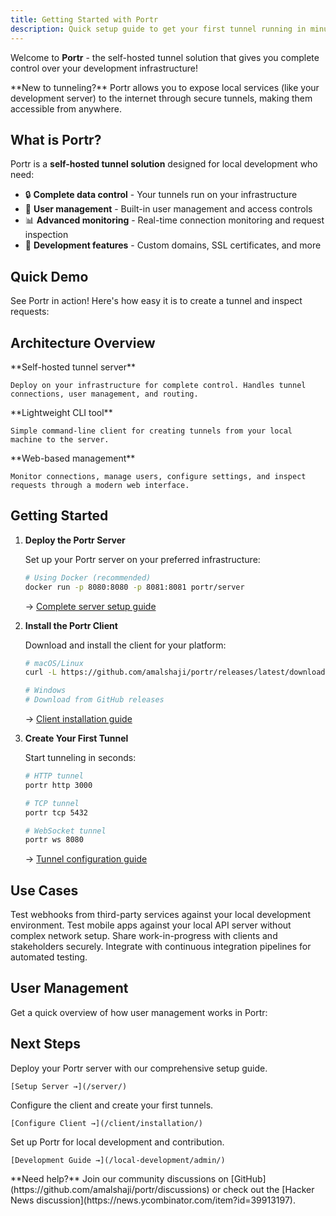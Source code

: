 ```yaml
---
title: Getting Started with Portr
description: Quick setup guide to get your first tunnel running in minutes
---
```



Welcome to **Portr** - the self-hosted tunnel solution that gives you complete control over your development infrastructure!

<Aside type="tip">
  **New to tunneling?** Portr allows you to expose local services (like your development server) to the internet through secure tunnels, making them accessible from anywhere.
</Aside>

## What is Portr?

Portr is a **self-hosted tunnel solution** designed for local development who need:

- 🔒 **Complete data control** - Your tunnels run on your infrastructure
- 👥 **User management** - Built-in user management and access controls
- 📊 **Advanced monitoring** - Real-time connection monitoring and request inspection
- 🚀 **Development features** - Custom domains, SSL certificates, and more

## Quick Demo

See Portr in action! Here's how easy it is to create a tunnel and inspect requests:

<YouTube id="https://www.youtube.com/watch?v=_4tipDzuoSs" />

## Architecture Overview

<CardGrid>
  <Card title="Portr Server" icon="server">
    **Self-hosted tunnel server**

    Deploy on your infrastructure for complete control. Handles tunnel connections, user management, and routing.
  </Card>

  <Card title="Portr Client" icon="laptop">
    **Lightweight CLI tool**

    Simple command-line client for creating tunnels from your local machine to the server.
  </Card>

  <Card title="Admin Dashboard" icon="dashboard">
    **Web-based management**

    Monitor connections, manage users, configure settings, and inspect requests through a modern web interface.
  </Card>
</CardGrid>

## Getting Started

<Steps>

1. **Deploy the Portr Server**

   Set up your Portr server on your preferred infrastructure:

   ```bash
   # Using Docker (recommended)
   docker run -p 8080:8080 -p 8081:8081 portr/server
   ```

   → [Complete server setup guide](/server/)

2. **Install the Portr Client**

   Download and install the client for your platform:

   ```bash
   # macOS/Linux
   curl -L https://github.com/amalshaji/portr/releases/latest/download/portr-cli | bash

   # Windows
   # Download from GitHub releases
   ```

   → [Client installation guide](/client/installation/)

3. **Create Your First Tunnel**

   Start tunneling in seconds:

   ```bash
   # HTTP tunnel
   portr http 3000

   # TCP tunnel
   portr tcp 5432

   # WebSocket tunnel
   portr ws 8080
   ```

   → [Tunnel configuration guide](/client/http-tunnel/)

</Steps>

## Use Cases

<CardGrid>
  <Card title="🧪 Webhook Testing" icon="test-tube">
    Test webhooks from third-party services against your local development environment.
  </Card>

  <Card title="📱 Mobile Development" icon="mobile">
    Test mobile apps against your local API server without complex network setup.
  </Card>

  <Card title="🤝 Client Demos" icon="presentation">
    Share work-in-progress with clients and stakeholders securely.
  </Card>

  <Card title="🔄 CI/CD Integration" icon="gear">
    Integrate with continuous integration pipelines for automated testing.
  </Card>
</CardGrid>

## User Management

Get a quick overview of how user management works in Portr:

<YouTube id="https://www.youtube.com/watch?v=Wv5j3YQk3Ew" />

## Next Steps

<CardGrid>
  <Card title="Server Setup" icon="server">
    Deploy your Portr server with our comprehensive setup guide.

    [Setup Server →](/server/)
  </Card>

  <Card title="Client Configuration" icon="settings">
    Configure the client and create your first tunnels.

    [Configure Client →](/client/installation/)
  </Card>

  <Card title="Local Development" icon="code">
    Set up Portr for local development and contribution.

    [Development Guide →](/local-development/admin/)
  </Card>
</CardGrid>

<Aside type="note">
  **Need help?** Join our community discussions on [GitHub](https://github.com/amalshaji/portr/discussions) or check out the [Hacker News discussion](https://news.ycombinator.com/item?id=39913197).
</Aside>
